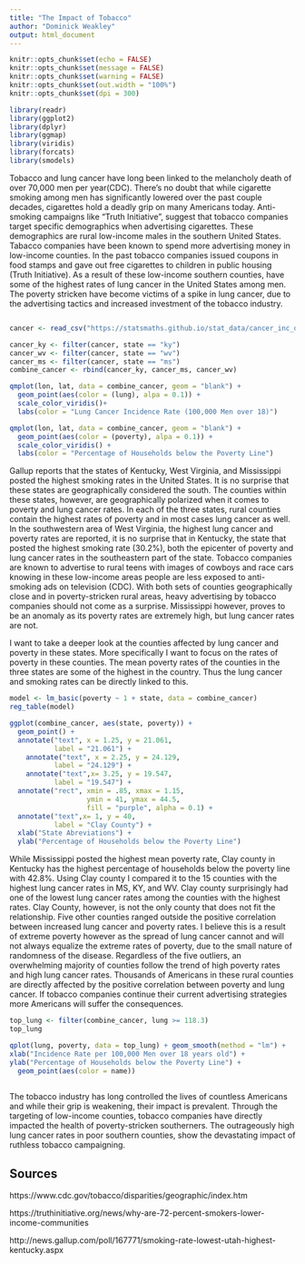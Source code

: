 ```yaml
---
title: "The Impact of Tobacco"
author: "Dominick Weakley"
output: html_document
---
```


```r
knitr::opts_chunk$set(echo = FALSE)
knitr::opts_chunk$set(message = FALSE)
knitr::opts_chunk$set(warning = FALSE)
knitr::opts_chunk$set(out.width = "100%")
knitr::opts_chunk$set(dpi = 300)

library(readr)
library(ggplot2)
library(dplyr)
library(ggmap)
library(viridis)
library(forcats)
library(smodels)
```
  Tobacco and lung cancer have long been linked to the melancholy death of over 70,000 men per year(CDC).  There's no doubt that while cigarette smoking among men has significantly lowered over the past couple decades, cigarettes hold a deadly grip on many Americans today.  Anti-smoking campaigns like "Truth Initiative", suggest that tobacco companies target specific demographics when advertising cigarettes.  These demographics are rural low-income males in the southern United States.  Tabacco companies have been known to spend more advertising money in low-income counties.  In the past tobacco companies issued coupons in food stamps and gave out free cigarettes to children in public housing (Truth Initiative).  As a result of these low-income southern counties, have some of the highest rates of lung cancer in the United States among men.  The poverty stricken have become victims of a spike in lung cancer, due to the advertising tactics and increased investment of the tobacco industry.
  
```r
```

```r
cancer <- read_csv("https://statsmaths.github.io/stat_data/cancer_inc_data.csv")
```

```r
cancer_ky <- filter(cancer, state == "ky")
cancer_wv <- filter(cancer, state == "wv")
cancer_ms <- filter(cancer, state == "ms")
combine_cancer <- rbind(cancer_ky, cancer_ms, cancer_wv)


```





```r
qmplot(lon, lat, data = combine_cancer, geom = "blank") +
  geom_point(aes(color = (lung), alpa = 0.1)) +
  scale_color_viridis()+
  labs(color = "Lung Cancer Incidence Rate (100,000 Men over 18)")

```

```r
qmplot(lon, lat, data = combine_cancer, geom = "blank") +
  geom_point(aes(color = (poverty), alpa = 0.1)) +
  scale_color_viridis() +
  labs(color = "Percentage of Households below the Poverty Line")
```
  Gallup reports that the states of Kentucky, West Virginia, and Mississippi posted the highest smoking rates in the United States.  It is no surprise that these states are geographically considered the south.  The counties within these states, however, are geographically polarized when it comes to poverty and lung cancer rates.  In each of the three states, rural counties contain the highest rates of poverty and in most cases lung cancer as well.  In the southwestern area of West Virginia, the highest lung cancer and poverty rates are reported, it is no surprise that in Kentucky, the state that posted the highest smoking rate (30.2%), both the epicenter of poverty and lung cancer rates in the southeastern part of the state.  Tobacco companies are known to advertise to rural teens with images of cowboys and race cars knowing in these low-income areas people are less exposed to anti-smoking ads on television (CDC).  With both sets of counties geographically close and in poverty-stricken rural areas, heavy advertising by tobacco companies should not come as a surprise.  Mississippi however, proves to be an anomaly as its poverty rates are extremely high, but lung cancer rates are not.  

   I want to take a deeper look at the counties affected by lung cancer and poverty in these states.  More specifically I want to focus on the rates of poverty in these counties.  The mean poverty rates of the counties in the three states are some of the highest in the country.  Thus the lung cancer and smoking rates can be directly linked to this.   
```r
model <- lm_basic(poverty ~ 1 + state, data = combine_cancer) 
reg_table(model)
```

```r
ggplot(combine_cancer, aes(state, poverty)) +
  geom_point() +
  annotate("text", x = 1.25, y = 21.061,
           label = "21.061") +
    annotate("text", x = 2.25, y = 24.129,
           label = "24.129") +
    annotate("text",x= 3.25, y = 19.547,
           label = "19.547") +
  annotate("rect", xmin = .85, xmax = 1.15,
                   ymin = 41, ymax = 44.5,
                   fill = "purple", alpha = 0.1) +
  annotate("text",x= 1, y = 40,
           label = "Clay County") +
  xlab("State Abreviations") +
  ylab("Percentage of Households below the Poverty Line")

```
   While Mississippi posted the highest mean poverty rate, Clay county in Kentucky has the highest percentage of households below the poverty line with 42.8%.  Using Clay county I compared it to the 15 counties with the highest lung cancer rates in MS, KY, and WV.  Clay county surprisingly had one of the lowest lung cancer rates among the counties with the highest rates. Clay County, however, is not the only county that does not fit the relationship.  Five other counties ranged outside the positive correlation between increased lung cancer and poverty rates.  I believe this is a result of extreme poverty however as the spread of lung cancer cannot and will not always equalize the extreme rates of poverty, due to the small nature of randomness of the disease.  Regardless of the five outliers, an overwhelming majority of counties follow the trend of high poverty rates and high lung cancer rates.  Thousands of Americans in these rural counties are directly affected by the positive correlation between poverty and lung cancer.  If tobacco companies continue their current advertising strategies more Americans will suffer the consequences.   





```r
top_lung <- filter(combine_cancer, lung >= 118.3)
top_lung

```



```r
qplot(lung, poverty, data = top_lung) + geom_smooth(method = "lm") +
xlab("Incidence Rate per 100,000 Men over 18 years old") +
ylab("Percentage of Households below the Poverty Line") +
  geom_point(aes(color = name))
  

```
  The tobacco industry has long controlled the lives of countless Americans and while their grip is weakening, their impact is prevalent.  Through the targeting of low-income counties, tobacco companies have directly impacted the health of poverty-stricken southerners.  The outrageously high lung cancer rates in poor southern counties, show the devastating impact of ruthless tobacco campaigning.  
  
  
## Sources
https://www.cdc.gov/tobacco/disparities/geographic/index.htm

https://truthinitiative.org/news/why-are-72-percent-smokers-lower-income-communities

http://news.gallup.com/poll/167771/smoking-rate-lowest-utah-highest-kentucky.aspx


